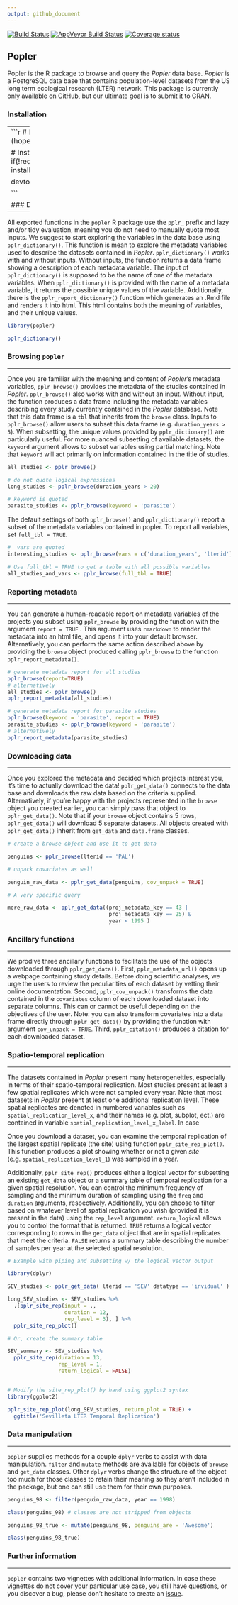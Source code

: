 ```yaml
---
output: github_document
---
```


<!-- README.md is generated from README.Rmd. Please edit that file -->


[![Build Status](https://travis-ci.org/AldoCompagnoni/popler.svg?branch=master)](https://travis-ci.org/AldoCompagnoni/popler)
[![AppVeyor Build Status](https://ci.appveyor.com/api/projects/status/github/AldoCompagnoni/popler?branch=master&svg=true)](https://ci.appveyor.com/project/AldoCompagnoni/popler)
[![Coverage status](https://codecov.io/gh/AldoCompagnoni/popler/branch/master/graph/badge.svg)](https://codecov.io/github/AldoCompagnoni/popler?branch=master)

## Popler

Popler is the R package to browse and query the _Popler_ data base. _Popler_ is a PostgreSQL data base that contains population-level datasets from the US long term ecological research (LTER) network. This package is currently only available on GitHub, but our ultimate goal is to submit it to CRAN.

### Installation

------
```r

# Install stable version once on CRAN (hopefully soon!)
install.packages('popler')


# Install development version now
if(!require(devtools, quietly = TRUE)) {
  install.packages(devtools)
}

devtools::install_github('AldoCompagnoni/popler')


```


### Dictionary of variables

------

All exported functions in the `popler` R package use the `pplr_` prefix and lazy and/or tidy evaluation, meaning you do not need to manually quote most inputs. 
We suggest to start exploring the variables in the data base using `pplr_dictionary()`. This function is mean to explore the metadata variables used to describe the datasets contained in _Popler_. `pplr_dictionary()` works with and without inputs. Without inputs, the function returns a data frame showing a description of each metadata variable. The input of `pplr_dictionary()` is supposed to be the name of one of the metadata variables. When `pplr_dictionary()` is provided with the name of a metadata variable, it returns the possible unique values of the variable.
Additionally, there is the `pplr_report_dictionary()` function which generates an .Rmd file and renders it into html. This html contains both the meaning of variables, and their unique values.

```r

library(popler)

pplr_dictionary()

```


### Browsing `popler`

------

Once you are familiar with the meaning and content of _Popler_'s metadata variables, `pplr_browse()` provides the metadata of the studies contained in _Popler_. `pplr_browse()` also works with and without an input. Without input, the function produces a data frame including the metadata variables describing every study currently contained in the _Popler_ database. Note that this data frame is a `tbl` that inherits from the `browse` class. Inputs to `pplr_browse()` allow users to subset this data frame (e.g. `duration_years > 5`). When subsetting, the unique values provided by `pplr_dictionary()` are particularly useful. For more nuanced subsetting of available datasets, the `keyword` argument allows to subset variables using partial matching. Note that `keyword` will act primarily on information contained in the title of studies.

```r

all_studies <- pplr_browse()

# do not quote logical expressions
long_studies <- pplr_browse(duration_years > 20) 

# keyword is quoted
parasite_studies <- pplr_browse(keyword = 'parasite') 

```

The default settings of both `pplr_browse()` and `pplr_dictionary()` report a subset of the metadata variables contained in popler. To report all variables, set `full_tbl = TRUE`. 

```r

#  vars are quoted
interesting_studies <- pplr_browse(vars = c('duration_years', 'lterid')) 

# Use full_tbl = TRUE to get a table with all possible variables
all_studies_and_vars <- pplr_browse(full_tbl = TRUE)

```


### Reporting metadata

-----

You can generate a human-readable report on metadata variables of the projects you subset using `pplr_browse` by providing the function with the argument `report = TRUE` . This argument uses `rmarkdown` to render the metadata into an html file, and opens it into your default browser.
Alternatively, you can perform the same action described above by providing the `browse` object produced calling `pplr_browse` to the function `pplr_report_metadata()`.

``` r

# generate metadata report for all studies
pplr_browse(report=TRUE)
# alternatively
all_studies <- pplr_browse()
pplr_report_metadata(all_studies)

# generate metadata report for parasite studies
pplr_browse(keyword = 'parasite', report = TRUE)
parasite_studies <- pplr_browse(keyword = 'parasite') 
# alternatively
pplr_report_metadata(parasite_studies)

```


### Downloading data

-----

Once you explored the metadata and decided which projects interest you, it's time to actually download the data! `pplr_get_data()` connects to the data base and downloads the raw data based on the criteria supplied. Alternatively, if you're happy with the projects represented in the `browse` object you created earlier, you can simply pass that object to `pplr_get_data()`. Note that if your `browse` object contains 5 rows, `pplr_get_data()` will download 5 separate datasets. All objects created with `pplr_get_data()` inherit from `get_data` and `data.frame` classes.

```r

# create a browse object and use it to get data

penguins <- pplr_browse(lterid == 'PAL')

# unpack covariates as well

penguin_raw_data <- pplr_get_data(penguins, cov_unpack = TRUE)

# A very specific query

more_raw_data <- pplr_get_data((proj_metadata_key == 43 | 
                                proj_metadata_key == 25) & 
                                year < 1995 )

```

### Ancillary functions

-----

We prodive three ancillary functions to facilitate the use of the objects downloaded through `pplr_get_data()`.
First, `pplr_metadata_url()` opens up a webpage containing study details. Before doing scientific analyses, we urge the users to review the peculiarities of each dataset by vetting their online documentation.
Second, `pplr_cov_unpack()` transforms the data contained in the `covariates` column of each downloaded dataset into separate columns. This can or cannot be useful depending on the objectives of the user. Note: you can also transform covariates into a data frame directly through `pplr_get_data()` by providing the function with argument `cov_unpack = TRUE`.
Third, `pplr_citation()` produces a citation for each downloaded dataset.


### Spatio-temporal replication

-----

The datasets contained in _Popler_ present many heterogeneities, especially in terms of their spatio-temporal replication. Most studies present at least a few spatial replicates which were not sampled every year. Note that most datasets in _Popler_ present at least one additional  replication level. These spatial replicates are denoted in numbered variables such as `spatial_replication_level_x`, and their names (e.g. plot, subplot, ect.) are contained in variable `spatial_replication_level_x_label`. In case 

Once you download a dataset, you can examine the temporal replication of the largest spatial replicate (the site) using function `pplr_site_rep_plot()`. This function produces a plot showing whether or not a given _site_ (e.g. `spatial_replication_level_1`) was sampled in a year.

Additionally, `pplr_site_rep()` produces either a logical vector for subsetting an existing `get_data` object or a summary table of temporal replication for a given spatial resolution. You can control the minimum frequency of sampling and the minimum duration of sampling using the `freq` and `duration` arguments, respectively. Additionally, you can choose to filter based on whatever level of spatial replication you wish (provided it is present in the data) using the `rep_level` argument. `return_logical` allows you to control the format that is returned. `TRUE` returns a logical vector corresponding to rows in the `get_data` object that are in spatial replicates that meet the criteria. `FALSE` returns a summary table describing the number of samples per year at the selected spatial resolution.


```r

# Example with piping and subsetting w/ the logical vector output

library(dplyr)

SEV_studies <- pplr_get_data( lterid == 'SEV' datatype == 'invidual' )

long_SEV_studies <- SEV_studies %>%
  .[pplr_site_rep(input = .,
                  duration = 12,
                  rep_level = 3), ] %>%
  pplr_site_rep_plot()

# Or, create the summary table

SEV_summary <- SEV_studies %>% 
  pplr_site_rep(duration = 13,
                rep_level = 1,
                return_logical = FALSE)


# Modify the site_rep_plot() by hand using ggplot2 syntax
library(ggplot2)

pplr_site_rep_plot(long_SEV_studies, return_plot = TRUE) +
  ggtitle('Sevilleta LTER Temporal Replication')


```


### Data manipulation

------

`popler` supplies methods for a couple `dplyr` verbs to assist with data 
manipulation. `filter` and `mutate` methods are available for objects 
of `browse` and `get_data` classes. Other `dplyr` verbs change the structure
of the object too much for those classes to retain their meaning so they aren't
included in the package, but one can still use them for their own purposes.

```r

penguins_98 <- filter(penguin_raw_data, year == 1998)

class(penguins_98) # classes are not stripped from objects

penguins_98_true <- mutate(penguins_98, penguins_are = 'Awesome')

class(penguins_98_true)

```


### Further information

------

`popler` contains two vignettes with additional information. In case these vignettes do not cover your particular use case, you still have questions, or you discover a bug, please don't hesitate to create an [issue](https://github.com/AldoCompagnoni/popler/issues).
